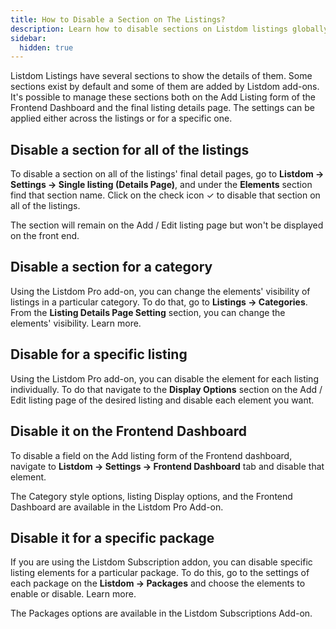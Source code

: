 ```yaml
---
title: How to Disable a Section on The Listings?
description: Learn how to disable sections on Listdom listings globally, per category, per listing, or per package.
sidebar:
  hidden: true
---
```



Listdom Listings have several sections to show the details of them. Some sections exist by default and some of them are added by Listdom add-ons. It's possible to manage these sections both on the Add Listing form of the Frontend Dashboard and the final listing details page. The settings can be applied either across the listings or for a specific one.

## Disable a section for all of the listings
To disable a section on all of the listings' final detail pages, go to **Listdom → Settings → Single listing (Details Page)**, and under the **Elements** section find that section name. Click on the check icon ✓ to disable that section on all of the listings.  

<Aside type="note">
The section will remain on the Add / Edit listing page but won't be displayed on the front end.
</Aside>

## Disable a section for a category
Using the Listdom Pro add-on, you can change the elements' visibility of listings in a particular category. To do that, go to **Listings → Categories**. From the **Listing Details Page Setting** section, you can change the elements' visibility. Learn more.

## Disable for a specific listing
Using the Listdom Pro add-on, you can disable the element for each listing individually. To do that navigate to the **Display Options** section on the Add / Edit listing page of the desired listing and disable each element you want.

## Disable it on the Frontend Dashboard
To disable a field on the Add listing form of the Frontend dashboard, navigate to **Listdom → Settings → Frontend Dashboard** tab and disable that element.

<Aside type="note">
The Category style options, listing Display options, and the Frontend Dashboard are available in the Listdom Pro Add-on.
</Aside>

## Disable it for a specific package
If you are using the Listdom Subscription addon, you can disable specific listing elements for a particular package. To do this, go to the settings of each package on the **Listdom → Packages** and choose the elements to enable or disable. Learn more.

<Aside type="note">
The Packages options are available in the Listdom Subscriptions Add-on.
</Aside>
